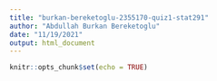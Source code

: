 ---
title: "burkan-bereketoglu-2355170-quiz1-stat291"
author: "Abdullah Burkan Bereketoglu"
date: "11/19/2021"
output: html_document
---

```{r setup, include=FALSE}
knitr::opts_chunk$set(echo = TRUE)
```

